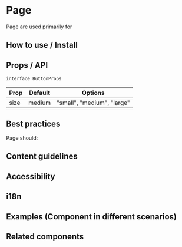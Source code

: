 
# Page

Page are used primarily for

## How to use / Install

## Props / API

`interface ButtonProps`

| Prop | Default | Options                    |
| ---- | ------- | -------------------------- |
| size | medium  | "small", "medium", "large" |

## Best practices

Page should:

## Content guidelines

## Accessibility

## i18n

## Examples (Component in different scenarios)

## Related components
